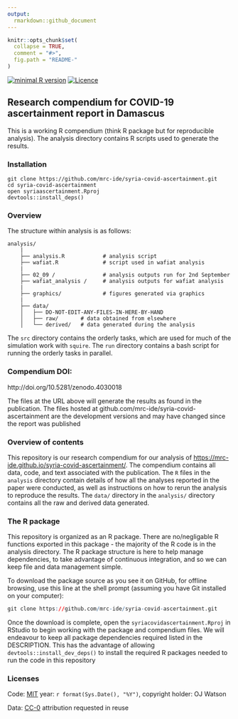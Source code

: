 ```yaml
---
output:
  rmarkdown::github_document
---
```


<!-- README.md is generated from README.Rmd. Please edit that file -->

```r
knitr::opts_chunk$set(
  collapse = TRUE,
  comment = "#>",
  fig.path = "README-"
)
```
[![minimal R version](https://img.shields.io/badge/R%3E%3D-`r as.character(getRversion())`-brightgreen.svg)](https://cran.r-project.org/)
[![Licence](https://img.shields.io/github/license/mashape/apistatus.svg)](http://choosealicense.com/licenses/mit/) 

## Research compendium for COVID-19 ascertainment report in Damascus

This is a working R compendium (think R package but for reproducible analysis). The analysis directory contains R scripts used to generate the results. 

### Installation

```
git clone https://github.com/mrc-ide/syria-covid-ascertainment.git
cd syria-covid-ascertainment
open syriaascertainment.Rproj
devtools::install_deps()
```

### Overview

The structure within analysis is as follows:

```
analysis/
    |
    ├── analysis.R            # analysis script
    ├── wafiat.R              # script used in wafiat analysis
    |
    ├── 02_09 /               # analysis outputs run for 2nd September
    ├── wafiat_analysis /     # analysis outputs for wafiat analysis
    |
    ├── graphics/             # figures generated via graphics
    |
    ├── data/
    │   ├── DO-NOT-EDIT-ANY-FILES-IN-HERE-BY-HAND
    │   ├── raw/       # data obtained from elsewhere
    │   └── derived/   # data generated during the analysis
```

The `src` directory contains the orderly tasks, which are used for much of the simulation work with `squire`. The `run` directory contains a bash script for running the orderly tasks in parallel. 

### Compendium DOI: 
 
http://doi.org/10.5281/zenodo.4030018

The files at the URL above will generate the results as found in the publication. The files hosted at github.com/mrc-ide/syria-covid-ascertainment are the development versions and may have changed since the report was published

### Overview of contents

This repository is our research compendium for our analysis of [https://mrc-ide.github.io/syria-covid-ascertainment/](https://mrc-ide.github.io/syria-covid-ascertainment/). The compendium contains all data, code, and text associated with the publication. The `R` files in the `analysis` directory contain details of how all the analyses reported in the paper were conducted, as well as instructions on how to rerun the analysis to reproduce the results. The `data/` directory in the `analysis/` directory contains all the raw and derived data generated. 

### The R package 

This repository is organized as an R package. There are no/negligable R functions exported in this package - the majority of the R code is in the analysis directory. The R package structure is here to help manage dependencies, to take advantage of continuous integration, and so we can keep file and data management simple.

To download the package source as you see it on GitHub, for offline browsing, use this line at the shell prompt (assuming you have Git installed on your computer):

```r
git clone https://github.com/mrc-ide/syria-covid-ascertainment.git
```

Once the download is complete, open the `syriacovidascertainment.Rproj` in RStudio to begin working with the package and compendium files. We will endeavour to keep all package dependencies required listed in the DESCRIPTION. This has the advantage of allowing `devtools::install_dev_deps()` to install the required R packages needed to run the code in this repository

### Licenses

Code: [MIT](http://opensource.org/licenses/MIT) year: `r format(Sys.Date(), "%Y")`, copyright holder: OJ Watson

Data: [CC-0](http://creativecommons.org/publicdomain/zero/1.0/) attribution requested in reuse
